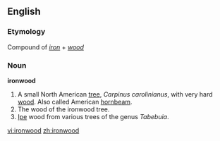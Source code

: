 ==English==

===Etymology===
Compound of ''[[iron]]'' + ''[[wood]]''

===Noun===
'''ironwood'''

# A small North American [[tree]], ''Carpinus carolinianus'', with very hard [[wood]].  Also called American [[hornbeam]].
# The wood of the ironwood tree.
# [[Ipe]] wood from various trees of the genus ''Tabebuia''.

[[vi:ironwood]]
[[zh:ironwood]]